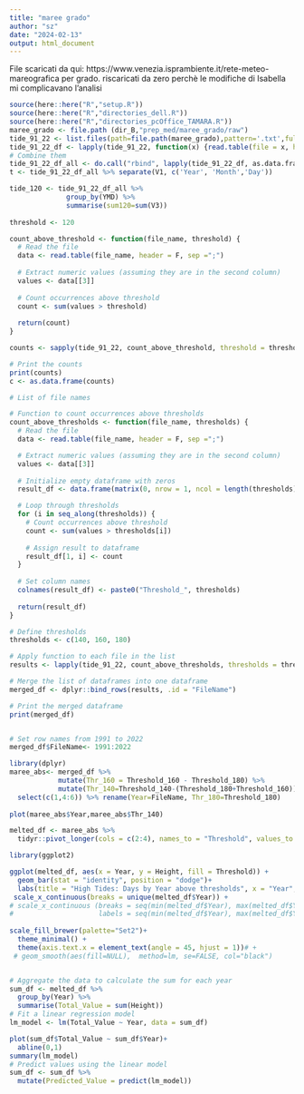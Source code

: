 ```yaml
---
title: "maree grado"
author: "sz"
date: "2024-02-13"
output: html_document
---
```

File scaricati da qui: https://www.venezia.isprambiente.it/rete-meteo-mareografica
per grado. riscaricati da zero perchè le modifiche di Isabella mi complicavano l'analisi


```r

source(here::here("R","setup.R"))
source(here::here("R","directories_dell.R"))
source(here::here("R","directories_pcOffice_TAMARA.R"))
maree_grado <- file.path (dir_B,"prep_med/maree_grado/raw")
tide_91_22 <- list.files(path=file.path(maree_grado),pattern='.txt',full.names=T)
tide_91_22_df <- lapply(tide_91_22, function(x) {read.table(file = x, header = F, sep =";")})
# Combine them
tide_91_22_df_all <- do.call("rbind", lapply(tide_91_22_df, as.data.frame)) 
t <- tide_91_22_df_all %>% separate(V1, c('Year', 'Month','Day'))
```

```r
tide_120 <- tide_91_22_df_all %>% 
              group_by(YMD) %>% 
              summarise(sum120=sum(V3))
  
threshold <- 120

count_above_threshold <- function(file_name, threshold) {
  # Read the file
  data <- read.table(file_name, header = F, sep =";")
  
  # Extract numeric values (assuming they are in the second column)
  values <- data[[3]]
  
  # Count occurrences above threshold
  count <- sum(values > threshold)
  
  return(count)
}  

counts <- sapply(tide_91_22, count_above_threshold, threshold = threshold)

# Print the counts
print(counts)
c <- as.data.frame(counts)
```


```r
# List of file names

# Function to count occurrences above thresholds
count_above_thresholds <- function(file_name, thresholds) {
  # Read the file
  data <- read.table(file_name, header = F, sep =";")

  # Extract numeric values (assuming they are in the second column)
  values <- data[[3]]
  
  # Initialize empty dataframe with zeros
  result_df <- data.frame(matrix(0, nrow = 1, ncol = length(thresholds)))

  # Loop through thresholds
  for (i in seq_along(thresholds)) {
    # Count occurrences above threshold
    count <- sum(values > thresholds[i])
    
    # Assign result to dataframe
    result_df[1, i] <- count
  }
  
  # Set column names
  colnames(result_df) <- paste0("Threshold_", thresholds)
  
  return(result_df)
}

# Define thresholds
thresholds <- c(140, 160, 180)

# Apply function to each file in the list
results <- lapply(tide_91_22, count_above_thresholds, thresholds = thresholds)

# Merge the list of dataframes into one dataframe
merged_df <- dplyr::bind_rows(results, .id = "FileName")

# Print the merged dataframe
print(merged_df)


# Set row names from 1991 to 2022
merged_df$FileName<- 1991:2022


```

```r
library(dplyr)
maree_abs<- merged_df %>% 
            mutate(Thr_160 = Threshold_160 - Threshold_180) %>% 
            mutate(Thr_140=Threshold_140-(Threshold_180+Threshold_160)) %>% 
  select(c(1,4:6)) %>% rename(Year=FileName, Thr_180=Threshold_180)
  
plot(maree_abs$Year,maree_abs$Thr_140)

melted_df <- maree_abs %>%
  tidyr::pivot_longer(cols = c(2:4), names_to = "Threshold", values_to = "Height")

library(ggplot2)

ggplot(melted_df, aes(x = Year, y = Height, fill = Threshold)) +
  geom_bar(stat = "identity", position = "dodge")+
  labs(title = "High Tides: Days by Year above thresholds", x = "Year", y = "N. of days") +
 scale_x_continuous(breaks = unique(melted_df$Year)) +
# scale_x_continuous (breaks = seq(min(melted_df$Year), max(melted_df$Year), by = 3), 
#                     labels = seq(min(melted_df$Year), max(melted_df$Year), by = 3)) +
  
scale_fill_brewer(palette="Set2")+
  theme_minimal() +
  theme(axis.text.x = element_text(angle = 45, hjust = 1))# +
 # geom_smooth(aes(fill=NULL),  method=lm, se=FALSE, col="black")


# Aggregate the data to calculate the sum for each year
sum_df <- melted_df %>%
  group_by(Year) %>%
  summarise(Total_Value = sum(Height))
# Fit a linear regression model
lm_model <- lm(Total_Value ~ Year, data = sum_df)
```


```r
plot(sum_df$Total_Value ~ sum_df$Year)+
  abline(0,1)
summary(lm_model)
# Predict values using the linear model
sum_df <- sum_df %>%
  mutate(Predicted_Value = predict(lm_model))

```

